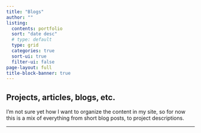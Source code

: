 ```yaml
---
title: "Blogs"
author: ""
listing:
  contents: portfolio
  sort: "date desc"
  # type: default
  type: grid
  categories: true
  sort-ui: true
  filter-ui: false
page-layout: full
title-block-banner: true
---
```


## Projects, articles, blogs, etc.

I'm not sure yet how I want to organize the content in my site, so for now this is a mix of everything from short blog posts, to project descriptions. 

---
